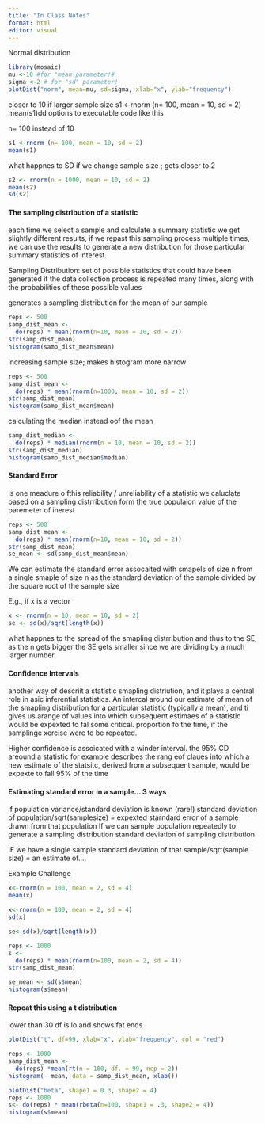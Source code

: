 ```yaml
---
title: "In Class Notes"
format: html
editor: visual
---
```


Normal distribution

```r
library(mosaic)
mu <-10 #for "mean parameter!#
sigma <-2 # for "sd" parameter!
plotDist("norm", mean=mu, sd=sigma, xlab="x", ylab="frequency")
```

closer to 10 if larger sample size s1 \<-rnorm (n= 100, mean = 10, sd = 2) mean(s1)dd options to executable code like this

n= 100 instead of 10

```r
s1 <-rnorm (n= 100, mean = 10, sd = 2)
mean(s1)
```

what happnes to SD if we change sample size ; gets closer to 2

```r
s2 <- rnorm(n = 1000, mean = 10, sd = 2)
mean(s2)
sd(s2)
```

#### The sampling distribution of a statistic

each time we select a sample and calculate a summary statistic we get slightly different results, if we repast this sampling process multiple times, we can use the results to generate a new distribution for those particular summary statistics of interest.

Sampling Distribution: set of possible statistics that could have been generated if the data collection process is repeated many times, along with the probabilities of these possible values 

generates a sampling distribution for the mean of our sample
```r
reps <- 500
samp_dist_mean <-
  do(reps) * mean(rnorm(n=10, mean = 10, sd = 2))
str(samp_dist_mean)
histogram(samp_dist_mean$mean)
```

increasing sample size; makes histogram more narrow
```r
reps <- 500
samp_dist_mean <-
  do(reps) * mean(rnorm(n=1000, mean = 10, sd = 2))
str(samp_dist_mean)
histogram(samp_dist_mean$mean)
```

calculating the median instead oof the mean 
```r
samp_dist_median <-
  do(reps) * median(rnorm(n = 10, mean = 10, sd = 2))
str(samp_dist_median)
histogram(samp_dist_median$median)
```

#### Standard Error
is one meadure o fthis reliability / unreliability of a statistic we caluclate based on a sampling distrribution form the true populaion value of the paremeter of inerest
```r
reps <- 500
samp_dist_mean <-
  do(reps) * mean(rnorm(n=10, mean = 10, sd = 2))
str(samp_dist_mean)
se_mean <- sd(samp_dist_mean$mean)

```

We can estimate the standard error assocaited with smapels of size n from a single smaple of size n as the standard deviation of the sample divided by the square root of the sample size

E.g., if x is a vector
```r
x <- rnorm(n = 10, mean = 10, sd = 2)
se <- sd(x)/sqrt(length(x))
```

what happnes to the spread of the smapling distrribution and thus to the SE, as the n gets bigger the SE gets smaller since we are dividing by a much larger number

#### Confidence Intervals

another way of descriit a statistic smapling distriution, and it plays a central role in asic inferential statistics.
An intercal around our estimate of mean of the smapling distribution for a particular statistic (typically a mean), and ti gives us arange of values into which subsequent estimaes of a statistic would be expexted to fal some critical. proportion fo the time, if the samplinge xercise were to be repeated.

Higher confidence is assoicated with a winder interval. the 95% CD areound a statistic for example describes the rang eof claues into which a new estimate of the statsitc, derived from a subsequent sample, would be expexte to fall 95% of the time 

#### Estimating standard error in a sample... 3 ways
if population variance/standard deviation is known (rare!)
  standard deviation of population/sqrt(samplesize)
  = expexted starndard error of a sample drawn from that population
If we can sample population repeatedly to generate a sampling distribution
  standard deviation of sampling distribution
  
IF we have a single sample
  standard deviation of that sample/sqrt(sample size)
  = an estimate of....

Example Challenge
```r
x<-rnorm(n = 100, mean = 2, sd = 4)
mean(x)
```
```r
x<-rnorm(n = 100, mean = 2, sd = 4)
sd(x)
```
```r
se<-sd(x)/sqrt(length(x))

```
```r
reps <- 1000
s <-
  do(reps) * mean(rnorm(n=100, mean = 2, sd = 4))
str(samp_dist_mean)

se_mean <- sd(s$mean)
histogram(s$mean)
```

#### Repeat this using a t distribution

lower than 30 df is lo and shows fat ends

```r
plotDist("t", df=99, xlab="x", ylab="frequency", col = "red")
```


```r
reps <- 1000
samp_dist_mean <-
  do(reps) *mean(rt(n = 100, df. = 99, ncp = 2))
histogram(~ mean, data = samp_dist_mean, xlab())
```

```r

plotDist("beta", shape1 = 0.3, shape2 = 4)
reps <- 1000
s<- do(reps) * mean(rbeta(n=100, shape1 = .3, shape2 = 4))
histogram(s$mean)
```
